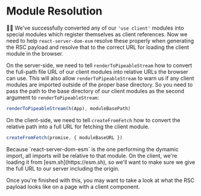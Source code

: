 # Module Resolution

👨‍💼 We've successfully converted any of our `'use client'` modules into special
modules which register themselves as client references. Now we need to help
`react-server-dom-esm` resolve these properly when generating the RSC payload
and resolve that to the correct URL for loading the client module in the
browser.

On the server-side, we need to tell `renderToPipeableStream` how to convert the
full-path file URL of our client modules into relative URLs the browser can use.
This will also allow `renderToPipeableStream` to warn us if any client modules
are imported outside of the proper base directory. So you need to pass the path
to the base directory of our client modules as the second argument to
`renderToPipeableStream`:

```js
renderToPipeableStream(h(App), moduleBasePath)
```

On the client-side, we need to tell `createFromFetch` how to convert the
relative path into a full URL for fetching the client module.

```js
createFromFetch(promise, { moduleBaseURL })
```

<callout-warning>
	Because `react-server-dom-esm` is the one performing the dymamic import, all
	imports will be relative to that module. On the client, we're loading it from
	[esm.sh](https://esm.sh), so we'll want to make sure we give the full URL to
	our server including the origin.
</callout-warning>

Once you're finished with this, you may want to take a look at what the RSC
payload looks like on a page with a client component.
